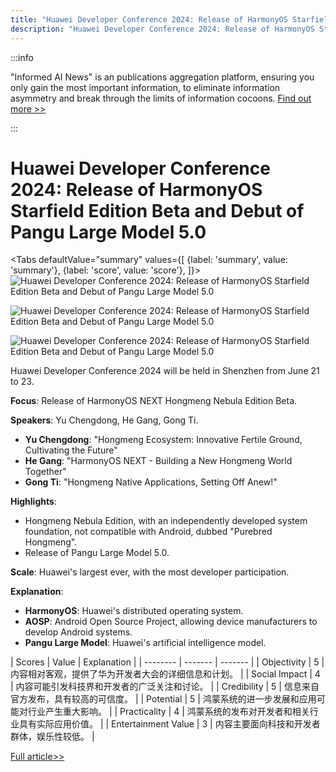 ```yaml
---
title: "Huawei Developer Conference 2024: Release of HarmonyOS Starfield Edition Beta and Debut of Pangu Large Model 5.0"
description: "Huawei Developer Conference 2024: Release of HarmonyOS Starfield Edition Beta and Debut of Pangu Large Model 5.0"
---
```



:::info

"Informed AI News" is an publications aggregation platform, ensuring you only gain the most important information, to eliminate information asymmetry and break through the limits of information cocoons.  [Find out more >>](/)

:::

# Huawei Developer Conference 2024: Release of HarmonyOS Starfield Edition Beta and Debut of Pangu Large Model 5.0


<Tabs
	defaultValue="summary"
	values={[
	{label: 'summary', value: 'summary'},
	{label: 'score', value: 'score'},
]}>
<TabItem value="summary">
<img
  src="https://image.informedainews.com/2024/06/09/Ar-kKM-1717900343-0.jpg"
  alt="Huawei Developer Conference 2024: Release of HarmonyOS Starfield Edition Beta and Debut of Pangu Large Model 5.0"
/>

<img
  src="https://image.informedainews.com/2024/06/09/Ar-vir-1717900343-1.jpg"
  alt="Huawei Developer Conference 2024: Release of HarmonyOS Starfield Edition Beta and Debut of Pangu Large Model 5.0"
/>

<img
  src="https://image.informedainews.com/2024/06/09/Ar-iiB-1717900343-2.jpg"
  alt="Huawei Developer Conference 2024: Release of HarmonyOS Starfield Edition Beta and Debut of Pangu Large Model 5.0"
/>



Huawei Developer Conference 2024 will be held in Shenzhen from June 21 to 23.

**Focus**: Release of HarmonyOS NEXT Hongmeng Nebula Edition Beta.

**Speakers**: Yu Chengdong, He Gang, Gong Ti.

- **Yu Chengdong**: "Hongmeng Ecosystem: Innovative Fertile Ground, Cultivating the Future"
- **He Gang**: "HarmonyOS NEXT - Building a New Hongmeng World Together"
- **Gong Ti**: "Hongmeng Native Applications, Setting Off Anew!"

**Highlights**:
- Hongmeng Nebula Edition, with an independently developed system foundation, not compatible with Android, dubbed "Purebred Hongmeng".
- Release of Pangu Large Model 5.0.

**Scale**: Huawei's largest ever, with the most developer participation.

**Explanation**:
- **HarmonyOS**: Huawei's distributed operating system.
- **AOSP**: Android Open Source Project, allowing device manufacturers to develop Android systems.
- **Pangu Large Model**: Huawei's artificial intelligence model.
</TabItem>
<TabItem value="score">
	| Scores     | Value   | Explanation |
	| -------- | ------- | ------- |
	| Objectivity  | 5    | 内容相对客观，提供了华为开发者大会的详细信息和计划。    |
	| Social Impact | 4     | 内容可能引发科技界和开发者的广泛关注和讨论。    |
	| Credibility    | 5    | 信息来自官方发布，具有较高的可信度。    |
	| Potential    | 5    | 鸿蒙系统的进一步发展和应用可能对行业产生重大影响。    |
	| Practicality    | 4    | 鸿蒙系统的发布对开发者和相关行业具有实际应用价值。    |
	| Entertainment Value    | 3    | 内容主要面向科技和开发者群体，娱乐性较低。    |
</TabItem>
</Tabs>

[Full article>>](https://www.cnbeta.com.tw/articles/tech/1434060.htm)

